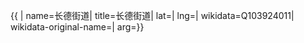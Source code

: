 {{ {{{1|PRC admin/showdata}}}|
name=长德街道|
title=长德街道|
lat=|
lng=|
wikidata=Q103924011|
wikidata-original-name=|
arg={{{arg|}}}}}